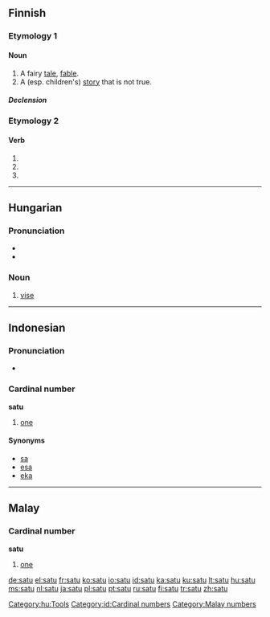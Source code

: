 {{also|Satu}}
==Finnish==

===Etymology 1===

====Noun====
{{fi-noun|sa|type=katu}}

# A fairy [[tale]], [[fable]].
# A (esp. children's) [[story]] that is not true.

=====Declension=====
{{fi-decl-valo|sa|t|d|u}}

===Etymology 2===

====Verb====
{{infl|fi|verb form}}

# {{fi-form of|type=verb|mood=indicative|tense=present connegative|[[sattua]]}}
# {{fi-form of|type=verb|pr=second-person|pl=singular|mood=imperative|tense=present|[[sattua]]}}
# {{fi-form of|type=verb|pr=second-person|pl=singular|mood=imperative|tense=present connegative|[[sattua]]}}

----

==Hungarian==

===Pronunciation===
* {{IPA|/ˈʃɒtu/|lang=hu}}
* {{hyphenation|sa|tu}}

===Noun===
{{hu-noun|k}}

# [[vise]]

[[Category:hu:Tools]]

----

==Indonesian==

===Pronunciation===
* {{audio|Id-satu.ogg|audio}}

===Cardinal number===
'''satu'''

# [[one]]

====Synonyms====
* [[sa]]
* [[esa]]
* [[eka]]

[[Category:id:Cardinal numbers]]

----

==Malay==

===Cardinal number===
'''satu'''

# [[one]]

[[Category:Malay numbers]]

[[de:satu]]
[[el:satu]]
[[fr:satu]]
[[ko:satu]]
[[io:satu]]
[[id:satu]]
[[ka:satu]]
[[ku:satu]]
[[lt:satu]]
[[hu:satu]]
[[ms:satu]]
[[nl:satu]]
[[ja:satu]]
[[pl:satu]]
[[pt:satu]]
[[ru:satu]]
[[fi:satu]]
[[tr:satu]]
[[zh:satu]]